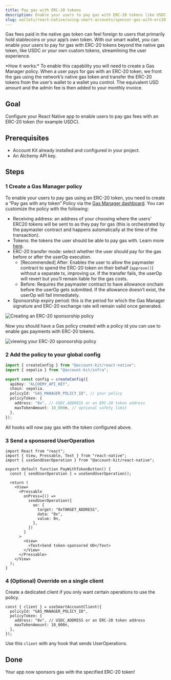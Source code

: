 ```yaml
---
title: Pay gas with ERC-20 tokens
description: Enable your users to pay gas with ERC-20 tokens like USDC via Gas Manager
slug: wallets/react-native/using-smart-accounts/sponsor-gas-with-erc20
---
```


Gas fees paid in the native gas token can feel foreign to users that primarily hold stablecoins or your app’s own token. With our smart wallet, you can enable your users to pay for gas with ERC-20 tokens beyond the native gas token, like USDC or your own custom tokens, streamlining the user experience.

<Tip>
  *How it works:* To enable this capability you will need to create a Gas
  Manager policy. When a user pays for gas with an ERC-20 token, we front the
  gas using the network’s native gas token and transfer the ERC-20 tokens from
  the user’s wallet to a wallet you control. The equivalent USD amount and the
  admin fee is then added to your monthly invoice.
</Tip>

## Goal

Configure your React Native app to enable users to pay gas fees with an ERC-20 token (for example USDC).

## Prerequisites

- Account Kit already installed and configured in your project.
- An Alchemy API key.

## Steps

### 1 Create a Gas Manager policy

To enable your users to pay gas using an ERC-20 token, you need to create a “Pay gas with any token” Policy via the [Gas Manager dashboard](https://dashboard.alchemy.com/gas-manager/policy/create). You can customize the policy with the following:

- Receiving address: an address of your choosing where the users' ERC20 tokens will be sent to as they pay for gas (this is orchestrated by the paymaster contract and happens automatically at the time of the transaction).
- Tokens: the tokens the user should be able to pay gas with. Learn more [here](https://www.alchemy.com/docs/reference/gas-manager-faqs).
- ERC-20 transfer mode: select whether the user should pay for the gas before or after the userOp execution.
  - [Recommended] After: Enables the user to allow the paymaster contract to spend the ERC-20 token on their behalf (`approve()`) without a separate tx, improving ux. If the transfer fails, the userOp will revert but you’ll remain liable for the gas costs.
  - Before: Requires the paymaster contract to have allowance onchain before the userOp gets submitted. If the allowance doesn’t exist, the userOp will fail immediately.
- Sponsorship expiry period: this is the period for which the Gas Manager signature and ERC-20 exchange rate will remain valid once generated.

<img
  src="/images/wallets/erc-20-policy-create.png"
  alt="Creating an ERC-20 sponsorship policy"
/>

Now you should have a Gas policy created with a policy id you can use to enable gas payments with ERC-20 tokens.

<img
  src="/images/wallets/erc-20-sponsorship-policy.png"
  alt="viewing your ERC-20 sponsorship policy"
/>

### 2 Add the policy to your global config

```ts twoslash config.ts
import { createConfig } from "@account-kit/react-native";
import { sepolia } from "@account-kit/infra";

export const config = createConfig({
  apiKey: "ALCHEMY_API_KEY",
  chain: sepolia,
  policyId: "GAS_MANAGER_POLICY_ID", // your policy
  policyToken: {
    address: "0x", // USDC_ADDRESS or an ERC-20 token address
    maxTokenAmount: 10_000n, // optional safety limit
  },
});
```

All hooks will now pay gas with the token configured above.

### 3 Send a sponsored UserOperation

```tsx twoslash
import React from "react";
import { View, Pressable, Text } from "react-native";
import { useSendUserOperation } from "@account-kit/react-native";

export default function PayWithTokenButton() {
  const { sendUserOperation } = useSendUserOperation();

  return (
    <View>
      <Pressable
        onPress={() =>
          sendUserOperation({
            uo: {
              target: "0xTARGET_ADDRESS",
              data: "0x",
              value: 0n,
            },
          })
        }
      >
        <View>
          <Text>Send token-sponsored UO</Text>
        </View>
      </Pressable>
    </View>
  );
}
```

### 4 (Optional) Override on a single client

Create a dedicated client if you only want certain operations to use the policy.

```tsx twoslash
const { client } = useSmartAccountClient({
  policyId: "GAS_MANAGER_POLICY_ID",
  policyToken: {
    address: "0x", // USDC_ADDRESS or an ERC-20 token address
    maxTokenAmount: 10_000n,
  },
});
```

Use this `client` with any hook that sends UserOperations.

## Done

Your app now sponsors gas with the specified ERC-20 token!
